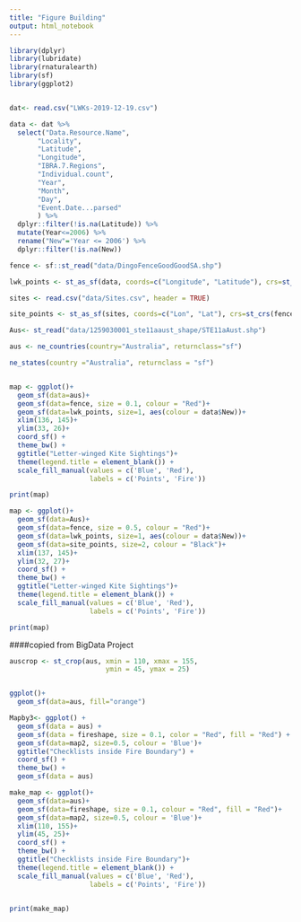 ```yaml
---
title: "Figure Building"
output: html_notebook
---
```



```r
library(dplyr)
library(lubridate)
library(rnaturalearth)
library(sf)
library(ggplot2)


dat<- read.csv("LWKs-2019-12-19.csv")

data <- dat %>% 
  select("Data.Resource.Name", 
       "Locality", 
       "Latitude", 
       "Longitude",
       "IBRA.7.Regions",
       "Individual.count", 
       "Year", 
       "Month", 
       "Day", 
       "Event.Date...parsed"
       ) %>% 
  dplyr::filter(!is.na(Latitude)) %>% 
  mutate(Year<=2006) %>% 
  rename("New"='Year <= 2006') %>% 
  dplyr::filter(!is.na(New))

fence <- sf::st_read("data/DingoFenceGoodGoodSA.shp")

lwk_points <- st_as_sf(data, coords=c("Longitude", "Latitude"), crs=st_crs(fence))

sites <- read.csv("data/Sites.csv", header = TRUE)

site_points <- st_as_sf(sites, coords=c("Lon", "Lat"), crs=st_crs(fence))

Aus<- st_read("data/1259030001_ste11aaust_shape/STE11aAust.shp")

```

```r
aus <- ne_countries(country="Australia", returnclass="sf")

ne_states(country ="Australia", returnclass = "sf")


map <- ggplot()+
  geom_sf(data=aus)+
  geom_sf(data=fence, size = 0.1, colour = "Red")+
  geom_sf(data=lwk_points, size=1, aes(colour = data$New))+
  xlim(136, 145)+
  ylim(33, 26)+
  coord_sf() +
  theme_bw() +
  ggtitle("Letter-winged Kite Sightings")+ 
  theme(legend.title = element_blank()) +
  scale_fill_manual(values = c('Blue', 'Red'),
                    labels = c('Points', 'Fire'))

print(map)
```


```r
map <- ggplot()+
  geom_sf(data=Aus)+
  geom_sf(data=fence, size = 0.5, colour = "Red")+
  geom_sf(data=lwk_points, size=1, aes(colour = data$New))+
  geom_sf(data=site_points, size=2, colour = "Black")+
  xlim(137, 145)+
  ylim(32, 27)+
  coord_sf() +
  theme_bw() +
  ggtitle("Letter-winged Kite Sightings")+ 
  theme(legend.title = element_blank()) +
  scale_fill_manual(values = c('Blue', 'Red'),
                    labels = c('Points', 'Fire'))

print(map)
```




####copied from BigData Project
```r


auscrop <- st_crop(aus, xmin = 110, xmax = 155,
                        ymin = 45, ymax = 25)


ggplot()+
  geom_sf(data=aus, fill="orange")

Mapby3<- ggplot() + 
  geom_sf(data = aus) +
  geom_sf(data = fireshape, size = 0.1, color = "Red", fill = "Red") + 
  geom_sf(data=map2, size=0.5, colour = 'Blue')+
  ggtitle("Checklists inside Fire Boundary") + 
  coord_sf() +
  theme_bw() + 
  geom_sf(data = aus)

make_map <- ggplot()+
  geom_sf(data=aus)+
  geom_sf(data=fireshape, size = 0.1, colour = "Red", fill = "Red")+
  geom_sf(data=map2, size=0.5, colour = 'Blue')+
  xlim(110, 155)+
  ylim(45, 25)+
  coord_sf() +
  theme_bw() +
  ggtitle("Checklists inside Fire Boundary")+ 
  theme(legend.title = element_blank()) +
  scale_fill_manual(values = c('Blue', 'Red'),
                    labels = c('Points', 'Fire'))


print(make_map)

```

